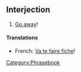 ==Interjection==
#[[Go away]]!
====Translations====
*French: [[Va te faire fiche]]!

[[Category:Phrasebook]]